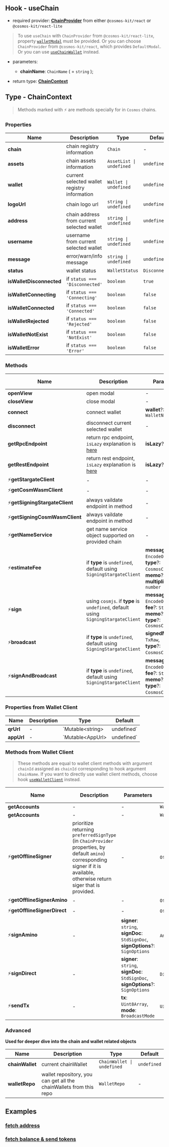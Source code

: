 ## Hook - useChain

- required provider: [**ChainProvider**](/provider/chain-provider) from either `@cosmos-kit/react` or `@cosmos-kit/react-lite`

> To use `useChain` with `ChainProvider` from `@cosmos-kit/react-lite`, property [`walletModal`](/provider/chain-provider#walletmodal) must be provided. Or you can choose `ChainProvider` from `@cosmos-kit/react`, which provides `DefaultModal`. Or you can use [`useChainWallet`](/hooks/use-chain-wallet) instead.

- parameters:
    - **chainName**: `ChainName` ( = `string` );

- return type: [**ChainContext**](#type-chaincontext)

## Type - ChainContext

> Methods marked with ⚡️ are methods specially for in `Cosmos` chains.

### Properties

| Name      | Description | Type | Default |
| ----------- | ----------- | -- | -- |
| **chain**      | chain registry information       | `Chain` | - |
| **assets**   | chain assets information       | `AssetList \| undefined` | `undefined` |
| **wallet**   | current selected wallet registry information       | `Wallet \| undefined` | `undefined` |
| **logoUrl**   | chain logo url       | `string \| undefined` | `undefined` |
| **address**   | chain address from current selected wallet       | `string \| undefined` | `undefined` |
| **username**   | username from current selected wallet       | `string \| undefined` | `undefined` |
| **message**   | error/warn/info message       | `string \| undefined` | `undefined` |
| **status**   | wallet status      | `WalletStatus` | `Disconnected` |
| **isWalletDisconnected**   |  if `status === 'Disconnected'`   | `boolean` | `true` |
| **isWalletConnecting**   |  if `status === 'Connecting'`   | `boolean` | `false` |
| **isWalletConnected**   |  if `status === 'Connected'`   | `boolean` | `false` |
| **isWalletRejected**   |  if `status === 'Rejected'`   | `boolean` | `false` |
| **isWalletNotExist**   |  if `status === 'NotExist'`   | `boolean` | `false` |
| **isWalletError**   |  if `status === 'Error'`   | `boolean` | `false` |

### Methods

| Name      | Description | Parameters | Return Type | Is Async |
| ----------- | ----------- | -- | -- | -- |
| **openView**      | open modal       | - | `void` | N |
| **closeView**      | close modal       | - | `void` | N |
| **connect**      | connect wallet       | **wallet**?: `WalletName` | `void` | Y |
| **disconnect**      | disconnect current selected wallet       | - | `void` | Y |
| **getRpcEndpoint** | return rpc endpoint, `isLazy` explanation is [here](/provider/chain-provider#isLazy)    | **isLazy**?: `boolean` | `string \| ExtendedHttpEndpoint` | Y |
| **getRestEndpoint**  | return rest endpoint, `isLazy` explanation is [here](/provider/chain-provider#isLazy)    | **isLazy**?: `boolean` | `string \| ExtendedHttpEndpoint` | Y |
| ⚡️**getStargateClient**  | - | - | `StargateClient` | Y |
| ⚡️**getCosmWasmClient**  | - | - | `CosmWasmClient` | Y |
| ⚡️**getSigningStargateClient**  | always vaildate endpoint in method | - | `SigningStargateClient` | Y |
| ⚡️**getSigningCosmWasmClient**  | always vaildate endpoint in method | - | `SigningCosmWasmClient` | Y |
| ⚡️**getNameService**  | get name service object supported on provided chain  | - | `NameService` | Y |
| ⚡️**estimateFee**  | if **type** is `undefined`, default using `SigningStargateClient` |     **messages**: `EncodeObject[]`,<br />**type**?: `CosmosClientType`,<br />**memo**?: `string`,<br />**multiplier**?: `number` | `StdFee` | Y |
| ⚡️**sign**  | using `cosmjs`. if **type** is `undefined`, default using `SigningStargateClient` |     **messages**: `EncodeObject[]`,<br />**fee**?: `StdFee`,<br />**memo**?: `string`,<br />**type**?: `CosmosClientType` | `TxRaw` | Y |
| ⚡️**broadcast**  | if **type** is `undefined`, default using `SigningStargateClient` |     **signedMessages**: `TxRaw`,<br />**type**?: `CosmosClientType`, | `DeliverTxResponse` | Y |
| ⚡️**signAndBroadcast**  | if **type** is `undefined`, default using `SigningStargateClient` |     **messages**: `EncodeObject[]`,<br />**fee**?: `StdFee`,<br />**memo**?: `string`,<br />**type**?: `CosmosClientType`, | `DeliverTxResponse` | Y |

### Properties from Wallet Client

| Name      | Description | Type | Default |
| ----------- | ----------- | -- | -- |
| **qrUrl**      |  -  | `Mutable\<string\> | undefined` | `undefined` |
| **appUrl**   | -   | `Mutable\<AppUrl\> | undefined` | `undefined` |

### Methods from Wallet Client

> These methods are equal to wallet client methods with argument `chainId` assigned as `chainId` corresponding to hook argument `chainName`. If you want to directly use wallet client methods, choose hook [`useWalletClient`](/hooks/use-wallet-client) instead.

| Name      | Description | Parameters | Return Type | Is Async |
| ----------- | ----------- | -- | -- | -- |
| **getAccounts**  | - | - | `WalletAccount` | Y |
| **getAccounts**  | - | - | `WalletAccount` | Y |
| ⚡️**getOfflineSigner**  | prioritize returning `preferredSignType` (in `ChainProvider` properties, by default `amino`) corresponding signer if it is available, otherwise return siger that is provided. | - | `OfflineSigner` | Y |
| ⚡️**getOfflineSignerAmino**  | - | - | `OfflineAminoSigner` | N |
| ⚡️**getOfflineSignerDirect**  | - | - | `OfflineDirectSigner` | N |
| ⚡️**signAmino**  | - |   **signer**: `string`,<br />**signDoc**: `StdSignDoc`,<br />**signOptions**?: `SignOptions` | `AminoSignResponse` | Y |
| ⚡️**signDirect**  | - |   **signer**: `string`,<br />**signDoc**: `StdSignDoc`,<br />**signOptions**?: `SignOptions` | `DirectSignResponse` | Y |
| ⚡️**sendTx**  | - |  **tx**: `Uint8Array`,<br />**mode**: `BroadcastMode` | `Uint8Array` | Y |


### Advanced

**Used for deeper dive into the chain and wallet related objects**

| Name      | Description | Type | Default |
| ----------- | ----------- | -- | -- |
| **chainWallet**   | current chainWallet   | `ChainWallet \| undefined` | `undefined` |
| **walletRepo**   | wallet repository, you can get all the chainWallets from this repo   | `WalletRepo` | - |


## Examples

### [fetch address](https://github.com/cosmology-tech/cosmos-kit/blob/main/packages/example/pages/index.tsx)

### [fetch balance & send tokens](https://github.com/cosmology-tech/cosmos-kit/blob/main/packages/example/pages/tx.tsx)